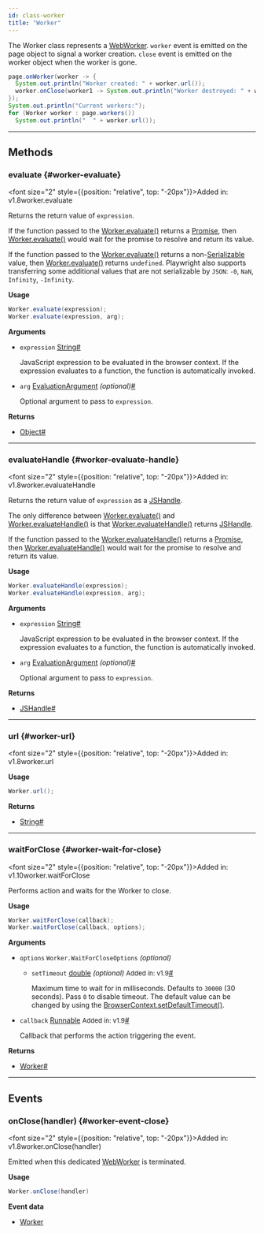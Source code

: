 ```yaml
---
id: class-worker
title: "Worker"
---
```



The Worker class represents a [WebWorker](https://developer.mozilla.org/en-US/docs/Web/API/Web_Workers_API). `worker` event is emitted on the page object to signal a worker creation. `close` event is emitted on the worker object when the worker is gone.

```java
page.onWorker(worker -> {
  System.out.println("Worker created: " + worker.url());
  worker.onClose(worker1 -> System.out.println("Worker destroyed: " + worker1.url()));
});
System.out.println("Current workers:");
for (Worker worker : page.workers())
  System.out.println("  " + worker.url());
```


---

## Methods

### evaluate {#worker-evaluate}

<font size="2" style={{position: "relative", top: "-20px"}}>Added in: v1.8</font><x-search>worker.evaluate</x-search>

Returns the return value of `expression`.

If the function passed to the [Worker.evaluate()](/api/class-worker.mdx#worker-evaluate) returns a [Promise], then [Worker.evaluate()](/api/class-worker.mdx#worker-evaluate) would wait for the promise to resolve and return its value.

If the function passed to the [Worker.evaluate()](/api/class-worker.mdx#worker-evaluate) returns a non-[Serializable] value, then [Worker.evaluate()](/api/class-worker.mdx#worker-evaluate) returns `undefined`. Playwright also supports transferring some additional values that are not serializable by `JSON`: `-0`, `NaN`, `Infinity`, `-Infinity`.

**Usage**

```java
Worker.evaluate(expression);
Worker.evaluate(expression, arg);
```

**Arguments**
- `expression` [String]<a aria-hidden="true" tabindex="-1" class="list-anchor-link" id="worker-evaluate-option-expression"/><a href="#worker-evaluate-option-expression" class="list-anchor">#</a>
  
  JavaScript expression to be evaluated in the browser context. If the expression evaluates to a function, the function is automatically invoked.
- `arg` [EvaluationArgument] *(optional)*<a aria-hidden="true" tabindex="-1" class="list-anchor-link" id="worker-evaluate-option-arg"/><a href="#worker-evaluate-option-arg" class="list-anchor">#</a>
  
  Optional argument to pass to `expression`.

**Returns**
- [Object]<a aria-hidden="true" tabindex="-1" class="list-anchor-link" id="worker-evaluate-return"/><a href="#worker-evaluate-return" class="list-anchor">#</a>

---

### evaluateHandle {#worker-evaluate-handle}

<font size="2" style={{position: "relative", top: "-20px"}}>Added in: v1.8</font><x-search>worker.evaluateHandle</x-search>

Returns the return value of `expression` as a [JSHandle].

The only difference between [Worker.evaluate()](/api/class-worker.mdx#worker-evaluate) and [Worker.evaluateHandle()](/api/class-worker.mdx#worker-evaluate-handle) is that [Worker.evaluateHandle()](/api/class-worker.mdx#worker-evaluate-handle) returns [JSHandle].

If the function passed to the [Worker.evaluateHandle()](/api/class-worker.mdx#worker-evaluate-handle) returns a [Promise], then [Worker.evaluateHandle()](/api/class-worker.mdx#worker-evaluate-handle) would wait for the promise to resolve and return its value.

**Usage**

```java
Worker.evaluateHandle(expression);
Worker.evaluateHandle(expression, arg);
```

**Arguments**
- `expression` [String]<a aria-hidden="true" tabindex="-1" class="list-anchor-link" id="worker-evaluate-handle-option-expression"/><a href="#worker-evaluate-handle-option-expression" class="list-anchor">#</a>
  
  JavaScript expression to be evaluated in the browser context. If the expression evaluates to a function, the function is automatically invoked.
- `arg` [EvaluationArgument] *(optional)*<a aria-hidden="true" tabindex="-1" class="list-anchor-link" id="worker-evaluate-handle-option-arg"/><a href="#worker-evaluate-handle-option-arg" class="list-anchor">#</a>
  
  Optional argument to pass to `expression`.

**Returns**
- [JSHandle]<a aria-hidden="true" tabindex="-1" class="list-anchor-link" id="worker-evaluate-handle-return"/><a href="#worker-evaluate-handle-return" class="list-anchor">#</a>

---

### url {#worker-url}

<font size="2" style={{position: "relative", top: "-20px"}}>Added in: v1.8</font><x-search>worker.url</x-search>

**Usage**

```java
Worker.url();
```

**Returns**
- [String]<a aria-hidden="true" tabindex="-1" class="list-anchor-link" id="worker-url-return"/><a href="#worker-url-return" class="list-anchor">#</a>

---

### waitForClose {#worker-wait-for-close}

<font size="2" style={{position: "relative", top: "-20px"}}>Added in: v1.10</font><x-search>worker.waitForClose</x-search>

Performs action and waits for the Worker to close.

**Usage**

```java
Worker.waitForClose(callback);
Worker.waitForClose(callback, options);
```

**Arguments**
- `options` `Worker.WaitForCloseOptions` *(optional)*
  - `setTimeout` [double] *(optional)* <font size="2">Added in: v1.9</font><a aria-hidden="true" tabindex="-1" class="list-anchor-link" id="worker-wait-for-close-option-timeout"/><a href="#worker-wait-for-close-option-timeout" class="list-anchor">#</a>
    
    Maximum time to wait for in milliseconds. Defaults to `30000` (30 seconds). Pass `0` to disable timeout. The default value can be changed by using the [BrowserContext.setDefaultTimeout()](/api/class-browsercontext.mdx#browser-context-set-default-timeout).
- `callback` [Runnable] <font size="2">Added in: v1.9</font><a aria-hidden="true" tabindex="-1" class="list-anchor-link" id="worker-wait-for-close-option-callback"/><a href="#worker-wait-for-close-option-callback" class="list-anchor">#</a>
  
  Callback that performs the action triggering the event.

**Returns**
- [Worker]<a aria-hidden="true" tabindex="-1" class="list-anchor-link" id="worker-wait-for-close-return"/><a href="#worker-wait-for-close-return" class="list-anchor">#</a>

---

## Events

### onClose(handler) {#worker-event-close}

<font size="2" style={{position: "relative", top: "-20px"}}>Added in: v1.8</font><x-search>worker.onClose(handler)</x-search>

Emitted when this dedicated [WebWorker](https://developer.mozilla.org/en-US/docs/Web/API/Web_Workers_API) is terminated.

**Usage**

```java
Worker.onClose(handler)
```

**Event data**
- [Worker]


[APIRequest]: /api/class-apirequest.mdx "APIRequest"
[APIRequestContext]: /api/class-apirequestcontext.mdx "APIRequestContext"
[APIResponse]: /api/class-apiresponse.mdx "APIResponse"
[APIResponseAssertions]: /api/class-apiresponseassertions.mdx "APIResponseAssertions"
[Browser]: /api/class-browser.mdx "Browser"
[BrowserContext]: /api/class-browsercontext.mdx "BrowserContext"
[BrowserType]: /api/class-browsertype.mdx "BrowserType"
[ConsoleMessage]: /api/class-consolemessage.mdx "ConsoleMessage"
[Dialog]: /api/class-dialog.mdx "Dialog"
[Download]: /api/class-download.mdx "Download"
[ElementHandle]: /api/class-elementhandle.mdx "ElementHandle"
[FileChooser]: /api/class-filechooser.mdx "FileChooser"
[FormData]: /api/class-formdata.mdx "FormData"
[Frame]: /api/class-frame.mdx "Frame"
[FrameLocator]: /api/class-framelocator.mdx "FrameLocator"
[JSHandle]: /api/class-jshandle.mdx "JSHandle"
[Keyboard]: /api/class-keyboard.mdx "Keyboard"
[Locator]: /api/class-locator.mdx "Locator"
[LocatorAssertions]: /api/class-locatorassertions.mdx "LocatorAssertions"
[Mouse]: /api/class-mouse.mdx "Mouse"
[Page]: /api/class-page.mdx "Page"
[PageAssertions]: /api/class-pageassertions.mdx "PageAssertions"
[Playwright]: /api/class-playwright.mdx "Playwright"
[PlaywrightAssertions]: /api/class-playwrightassertions.mdx "PlaywrightAssertions"
[PlaywrightException]: /api/class-playwrightexception.mdx "PlaywrightException"
[Request]: /api/class-request.mdx "Request"
[RequestOptions]: /api/class-requestoptions.mdx "RequestOptions"
[Response]: /api/class-response.mdx "Response"
[Route]: /api/class-route.mdx "Route"
[Selectors]: /api/class-selectors.mdx "Selectors"
[TimeoutError]: /api/class-timeouterror.mdx "TimeoutError"
[Touchscreen]: /api/class-touchscreen.mdx "Touchscreen"
[Tracing]: /api/class-tracing.mdx "Tracing"
[Video]: /api/class-video.mdx "Video"
[WebSocket]: /api/class-websocket.mdx "WebSocket"
[WebSocketFrame]: /api/class-websocketframe.mdx "WebSocketFrame"
[Worker]: /api/class-worker.mdx "Worker"
[Element]: https://developer.mozilla.org/en-US/docs/Web/API/element "Element"
[EvaluationArgument]: /evaluating.mdx#evaluation-argument "EvaluationArgument"
[Promise]: https://developer.mozilla.org/en-US/docs/Web/JavaScript/Reference/Global_Objects/Promise "Promise"
[iterator]: https://developer.mozilla.org/en-US/docs/Web/JavaScript/Reference/Iteration_protocols "Iterator"
[origin]: https://developer.mozilla.org/en-US/docs/Glossary/Origin "Origin"
[selector]: https://developer.mozilla.org/en-US/docs/Web/CSS/CSS_Selectors "selector"
[Serializable]: https://developer.mozilla.org/en-US/docs/Web/JavaScript/Reference/Global_Objects/JSON/stringify#Description "Serializable"
[UIEvent.detail]: https://developer.mozilla.org/en-US/docs/Web/API/UIEvent/detail "UIEvent.detail"
[UnixTime]: https://en.wikipedia.org/wiki/Unix_time "Unix Time"
[xpath]: https://developer.mozilla.org/en-US/docs/Web/XPath "xpath"

[boolean]: https://docs.oracle.com/javase/tutorial/java/nutsandbolts/datatypes.html "boolean"
[byte&#91;&#93;]: https://docs.oracle.com/javase/tutorial/java/nutsandbolts/datatypes.html "byte[]"
[Consumer]: https://docs.oracle.com/javase/8/docs/api/java/util/function/Consumer.html "Consumer"
[double]: https://docs.oracle.com/javase/tutorial/java/nutsandbolts/datatypes.html "double"
[InputStream]: https://docs.oracle.com/javase/8/docs/api/java/io/InputStream.html "InputStream"
[int]: https://docs.oracle.com/javase/tutorial/java/nutsandbolts/datatypes.html "int"
[List]: https://docs.oracle.com/javase/8/docs/api/java/util/List.html "List"
[Map]: https://docs.oracle.com/javase/8/docs/api/java/util/Map.html "Map"
[null]: https://docs.oracle.com/javase/specs/jls/se8/html/jls-3.html#jls-3.10.7 "null"
[Object]: https://docs.oracle.com/javase/8/docs/api/java/lang/Object.html "Object"
[Path]: https://docs.oracle.com/javase/8/docs/api/java/nio/file/Path.html "Path"
[Pattern]: https://docs.oracle.com/javase/8/docs/api/java/util/regex/Pattern.html "Pattern"
[Predicate]: https://docs.oracle.com/javase/8/docs/api/java/util/function/Predicate.html "Predicate"
[void]: https://docs.oracle.com/javase/tutorial/java/javaOO/methods.html "void"
[Runnable]: https://docs.oracle.com/javase/8/docs/api/java/lang/Runnable.html "Runnable"
[RuntimeException]: https://docs.oracle.com/javase/8/docs/api/java/lang/RuntimeException.html "RuntimeException"
[String]: https://docs.oracle.com/javase/8/docs/api/java/lang/String.html "String"

[all available image tags]: https://mcr.microsoft.com/en-us/product/playwright/java/about "all available image tags"
[Microsoft Artifact Registry]: https://mcr.microsoft.com/en-us/product/playwright/java/about "Microsoft Artifact Registry"
[Dockerfile.focal]: https://github.com/microsoft/playwright-java/blob/main/utils/docker/Dockerfile.focal "Dockerfile.focal"
